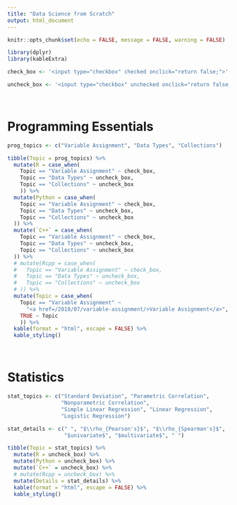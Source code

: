 ```yaml
---
title: "Data Science from Scratch"
output: html_document
---
```


```r
knitr::opts_chunk$set(echo = FALSE, message = FALSE, warning = FALSE)
```

```r
library(dplyr)
library(kableExtra)

check_box <- '<input type="checkbox" checked onclick="return false;">'

uncheck_box <- '<input type="checkbox" unchecked onclick="return false;">'
```

<br>

# Programming Essentials

```r
prog_topics <- c("Variable Assignment", "Data Types", "Collections")

tibble(Topic = prog_topics) %>% 
  mutate(R = case_when(
    Topic == "Variable Assignment" ~ check_box,
    Topic == "Data Types" ~ uncheck_box,
    Topic == "Collections" ~ uncheck_box
    )) %>% 
  mutate(Python = case_when(
    Topic == "Variable Assignment" ~ check_box,
    Topic == "Data Types" ~ uncheck_box,
    Topic == "Collections" ~ uncheck_box
  )) %>% 
  mutate(`C++` = case_when(
    Topic == "Variable Assignment" ~ check_box,
    Topic == "Data Types" ~ uncheck_box,
    Topic == "Collections" ~ uncheck_box
  )) %>% 
  # mutate(Rcpp = case_when(
  #   Topic == "Variable Assignment" ~ check_box,
  #   Topic == "Data Types" ~ uncheck_box,
  #   Topic == "Collections" ~ uncheck_box
  # )) %>% 
  mutate(Topic = case_when(
    Topic == "Variable Assignment" ~ 
      "<a href=/2018/07/variable-assignment/>Variable Assignment</a>",
    TRUE ~ Topic
    )) %>% 
  kable(format = "html", escape = FALSE) %>% 
  kable_styling()
```

<br>

# Statistics

```r
stat_topics <- c("Standard Deviation", "Parametric Correlation",
                 "Nonparametric Correlation",
                 "Simple Linear Regression", "Linear Regression",
                 "Logistic Regression")

stat_details <- c(" ", "$\\rho_{Pearson's}$", "$\\rho_{Spearman's}$",
                  "$univariate$", "$multivariate$", " ")

tibble(Topic = stat_topics) %>% 
  mutate(R = uncheck_box) %>% 
  mutate(Python = uncheck_box) %>% 
  mutate(`C++` = uncheck_box) %>% 
  # mutate(Rcpp = uncheck_box) %>% 
  mutate(Details = stat_details) %>% 
  kable(format = "html", escape = FALSE) %>% 
  kable_styling()
```


